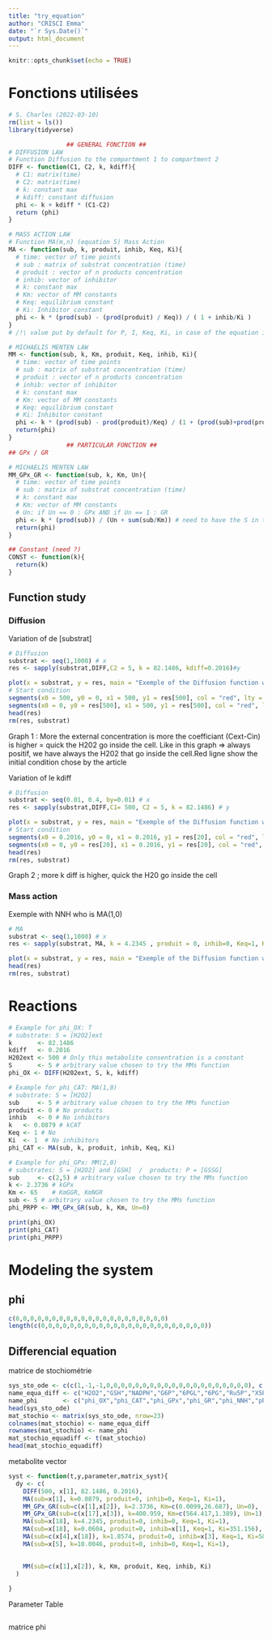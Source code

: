 ```yaml
---
title: "try_equation"
author: "CRISCI Emma"
date: "`r Sys.Date()`"
output: html_document
---
```


```r
knitr::opts_chunk$set(echo = TRUE)
```


# Fonctions utilisées
```r
# S. Charles (2022-03-10)
rm(list = ls())
library(tidyverse)
```


```r
                ## GENERAL FONCTION ##
# DIFFUSION LAW
# Function Diffusion to the compartment 1 to compartment 2
DIFF <- function(C1, C2, k, kdiff){
  # C1: matrix(time)
  # C2: matrix(time)
  # k: constant max
  # kdiff: constant diffusion
  phi <- k + kdiff * (C1-C2)
  return (phi)
}

# MASS ACTION LAW
# Function MA(m,n) (equation 5) Mass Action
MA <- function(sub, k, produit, inhib, Keq, Ki){
  # time: vector of time points
  # sub : matrix of substrat concentration (time)
  # produit : vector of n products concentration
  # inhib: vector of inhibitor
  # k: constant max
  # Km: vector of MM constants 
  # Keq: equilibrium constant
  # Ki: Inhibitor constant
  phi <- k * (prod(sub) - (prod(produit) / Keq)) / ( 1 + inhib/Ki )
}
# /!\ value put by default for P, I, Keq, Ki, in case of the equation is not reversible and has no inhibitors

# MICHAELIS MENTEN LAW
MM <- function(sub, k, Km, produit, Keq, inhib, Ki){
  # time: vector of time points
  # sub : matrix of substrat concentration (time)
  # produit : vector of n products concentration
  # inhib: vector of inhibitor
  # k: constant max
  # Km: vector of MM constants
  # Keq: equilibrium constant
  # Ki: Inhibitor constant
  phi <- k * (prod(sub) - prod(produit)/Keq) / (1 + (prod(sub)+prod(produit))/Km + sum(inhib)/Ki)
  return(phi)
}
                ## PARTICULAR FONCTION ##
## GPx / GR

# MICHAELIS MENTEN LAW
MM_GPx_GR <- function(sub, k, Km, Un){
  # time: vector of time points
  # sub : matrix of substrat concentration (time)
  # k: constant max
  # Km: vector of MM constants
  # Un: if Un == 0 : GPx AND if Un == 1 : GR
  phi <- k * (prod(sub)) / (Un + sum(sub/Km)) # need to have the S in the same order than Km
  return(phi)
}

## Constant (need ?)
CONST <- function(k){
  return(k)
}
```

## Function study

### Diffusion
Variation of de [substrat]
```r
# Diffusion 
substrat <- seq(1,1000) # x
res <- sapply(substrat,DIFF,C2 = 5, k = 82.1486, kdiff=0.2016)#y

plot(x = substrat, y = res, main = "Exemple of the Diffusion function with Cext changing", xlab= "External Consentration", ylab= "Law rate dS/dt", las=1, type="l")
# Start condition
segments(x0 = 500, y0 = 0, x1 = 500, y1 = res[500], col = "red", lty = "dotted") 
segments(x0 = 0, y0 = res[500], x1 = 500, y1 = res[500], col = "red", lty = "dotted")
head(res)
rm(res, substrat)
```
Graph 1 : More the external concentration is more the coefficiant (Cext-Cin) is higher = quick the H202 go inside the cell. Like in this graph => always positif, we have always the H202 that go inside the cell.Red ligne show the initial condition chose by the article

Variation of le kdiff
```r
# Diffusion 
substrat <- seq(0.01, 0.4, by=0.01) # x
res <- sapply(substrat,DIFF,C1= 500, C2 = 5, k = 82.1486) # y

plot(x = substrat, y = res, main = "Exemple of the Diffusion function with k diff changing", xlab= "k diff", ylab= "Law rate dS/dt", las=1, type="l")
# Start condition
segments(x0 = 0.2016, y0 = 0, x1 = 0.2016, y1 = res[20], col = "red", lty = "dotted") 
segments(x0 = 0, y0 = res[20], x1 = 0.2016, y1 = res[20], col = "red", lty = "dotted")
head(res)
rm(res, substrat)
```
Graph 2 ; more k diff is higher, quick the H20 go inside the cell

### Mass action

Exemple with NNH who is MA(1,0)
```r
# MA
substrat <- seq(1,1000) # x
res <- sapply(substrat, MA, k = 4.2345 , produit = 0, inhib=0, Keq=1, Ki=1)#y

plot(x = substrat, y = res, main = "Exemple of the Diffusion function with concentration changing", xlab= "Consentration", ylab= "Law rate dS/dt", las=1, type="l")
head(res)
rm(res, substrat)
```

# Reactions
```r
# Example for phi_OX: T
# substrate: S = [H2O2]ext
k       <- 82.1486
kdiff   <- 0.2016
H202ext <- 500 # Only this metabolite consentration is a constant
S       <- 5 # arbitrary value chosen to try the MMs function
phi_OX <- DIFF(H202ext, S, k, kdiff)

# Example for phi_CAT: MA(1,0)
# substrate: S = [H2O2]
sub     <- 5 # arbitrary value chosen to try the MMs function 
produit <- 0 # No products
inhib   <- 0 # No inhibitors
k   <- 0.0879 # kCAT
Keq <- 1 # No
Ki  <- 1  # No inhibitors
phi_CAT <- MA(sub, k, produit, inhib, Keq, Ki)

# Example for phi_GPx: MM(2,0)
# substrates: S = [H2O2] and [GSH]  /  products: P = [GSSG] 
sub     <- c(2,5) # arbitrary value chosen to try the MMs function 
k <- 2.3736 # kGPx
Km <- 65    # KmGGR, KmNGR
sub <- 5 # arbitrary value chosen to try the MMs function
phi_PRPP <- MM_GPx_GR(sub, k, Km, Un=0)

print(phi_OX)
print(phi_CAT)
print(phi_PRPP)
```
# Modeling the system

## phi
```r
c(0,0,0,0,0,0,0,0,0,0,0,0,0,0,0,0,0,0,0,0,0)
length(c(0,0,0,0,0,0,0,0,0,0,0,0,0,0,0,0,0,0,0,0,0,0,0))
```

## Differencial equation

matrice de stochiométrie
```r
sys_sto_ode <- c(c(1,-1,-1,0,0,0,0,0,0,0,0,0,0,0,0,0,0,0,0,0,0,0,0), c(0,0,-2,2,0,0,0,0,0,0,0,0,0,0,0,0,0,0,0,0,0,0,0), c(0,0,0,-1,1,-1,1,0,1,0,0,0,0,0,0,0,0,0,0,0,0,0,0),c(0,0,0,0,0,0,-1,0,0,0,0,0,0,0,0,1,-1,0,0,0,0,0,0),c(0,0,0,0,0,0,1,-1,0,0,0,0,0,0,0,0,0,0,0,0,0,0,0),c(0,0,0,0,0,0,0,1,-1,0,0,0,0,0,0,0,0,0,0,0,0,0,0), c(0,0,0,0,0,0,0,0,1,-1,-1,0,0,0,0,0,0,0,0,0,0,0,0), c(0,0,0,0,0,0,0,0,0,0,1,0,-1,0,-1,0,0,0,0,0,0,0,0), c(0,0,0,0,0,0,0,0,0,1,0,-1,-1,0,0,0,0,0,0,0,0,0,0), c(0,0,0,0,0,0,0,0,0,0,0,0,1,-1,0,0,0,0,0,0,0,0,0), c(0,0,0,0,0,0,0,0,0,0,0,0,0,1,-1,0,0,0,0,0,0,0,0), c(0,0,0,0,0,0,0,0,0,0,0,0,0,0,0,-1,0,0,0,0,0,1,0),c(0,0,0,0,0,0,0,0,0,0,0,0,0,0,1,0,1,-1,0,0,0,0,1),c(0,0,0,0,0,0,0,0,0,0,0,0,0,0,0,0,0,1,-1,0,0,0,0),c(0,0,0,0,0,0,0,0,0,0,0,0,0,0,0,0,0,0,1,-1,0,0,0),c(0,0,0,0,0,0,0,0,0,0,0,0,1,0,1,0,0,0,1,1,-1,0,-1),c(0,0,1,-1,0,0,0,0,0,0,0,0,0,0,0,0,0,0,0,0,0,0,0),c(0,0,0,1,-1,1,-1,0,-1,0,0,0,0,0,0,0,0,0,0,0,0,0,0))
name_equa_diff <- c("H2O2","GSH","NADPH","G6P","6PGL","6PG","Ru5P","X5P","R5P","S7P","E4P","GLC","F6P","FBP","DHAP","GAP","GSSG","NADPp")
name_phi       <- c("phi_OX","phi_CAT","phi_GPx","phi_GR","phi_NNH","phi_NHN","phi_G6PD","phi_6PGL","phi_6PGD","phi_RPI","phi_RPE","phi_PRPP","phi_TKT1","phi_TLD","phi_TKT2","phi_HK","phi_PGI","phi_PFK","phi_ALD","phi_TPI","phi_GAPD","phi_GLU","phi_TAL")
head(sys_sto_ode)
mat_stochio <- matrix(sys_sto_ode, nrow=23)
colnames(mat_stochio) <- name_equa_diff
rownames(mat_stochio) <- name_phi
mat_stochio_equadiff <- t(mat_stochio)
head(mat_stochio_equadiff)
```
metabolite vector
```r
syst <- function(t,y,parameter,matrix_syst){
  dy <- c(
    DIFF(500, x[1], 82.1486, 0.2016),
    MA(sub=x[1], k=0.0879, produit=0, inhib=0, Keq=1, Ki=1),
    MM_GPx_GR(sub=c(x[1],x[2]), k=2.3736, Km=c(0.0099,26.687), Un=0),
    MM_GPx_GR(sub=c(x[17],x[3]), k=400.959, Km=c(564.417,1.389), Un=1),
    MA(sub=x[18], k=4.2345, produit=0, inhib=0, Keq=1, Ki=1),
    MA(sub=x[18], k=0.0604, produit=0, inhib=x[1], Keq=1, Ki=351.156),
    MA(sub=c(x[4],x[18]), k=1.8574, produit=0, inhib=x[3], Keq=1, Ki=58762.0),
    MA(sub=x[5], k=10.0046, produit=0, inhib=0, Keq=1, Ki=1),   

    
    MM(sub=c(x[1],x[2]), k, Km, produit, Keq, inhib, Ki)
  )
  
}
```


Parameter Table
```r
  
```

matrice phi
```r

```

